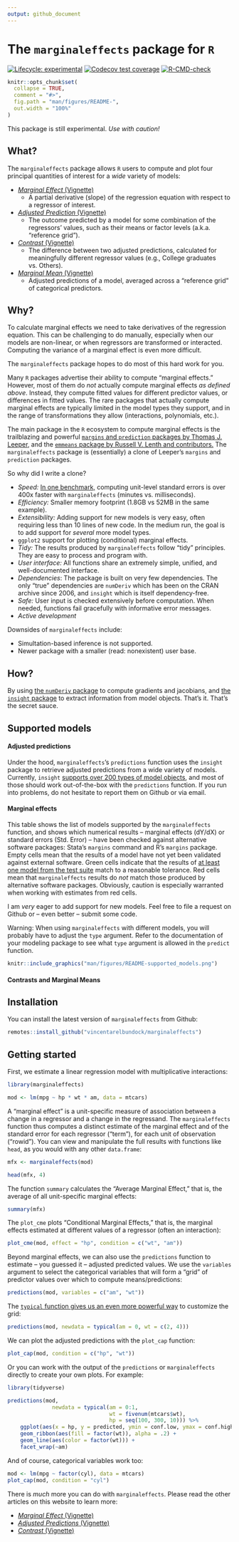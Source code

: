 ```yaml
---
output: github_document
---
```


# The `marginaleffects` package for `R`

<!-- badges: start -->
[![Lifecycle: experimental](https://img.shields.io/badge/lifecycle-experimental-orange.svg)](https://www.tidyverse.org/lifecycle/#experimental)
[![Codecov test coverage](https://codecov.io/gh/vincentarelbundock/marginaleffects/branch/main/graph/badge.svg)](https://codecov.io/gh/vincentarelbundock/marginaleffects?branch=main)
[![R-CMD-check](https://github.com/vincentarelbundock/marginaleffects/workflows/R-CMD-check/badge.svg)](https://github.com/vincentarelbundock/marginaleffects/actions)
<!-- badges: end -->

```r
knitr::opts_chunk$set(
  collapse = TRUE,
  comment = "#>",
  fig.path = "man/figures/README-",
  out.width = "100%"
)
```

This package is still experimental. *Use with caution!*

## What?

The `marginaleffects` package allows `R` users to compute and plot four principal quantities of interest for a *wide* variety of models:

* [_Marginal Effect_ (Vignette)](https://vincentarelbundock.github.io/marginaleffects/articles/mfx.html) 
    - A partial derivative (slope) of the regression equation with respect to a regressor of interest.
* [_Adjusted Prediction_ (Vignette)](https://vincentarelbundock.github.io/marginaleffects/articles/predictions.html) 
    - The outcome predicted by a model for some combination of the regressors' values, such as their means or factor levels (a.k.a. "reference grid"). 
* [_Contrast_ (Vignette)](https://vincentarelbundock.github.io/marginaleffects/articles/contrasts.html) 
    - The difference between two adjusted predictions, calculated for meaningfully different regressor values (e.g., College graduates vs. Others).
* [_Marginal Mean_ (Vignette)](https://vincentarelbundock.github.io/marginaleffects/articles/marginalmeans.html) 
    - Adjusted predictions of a model, averaged across a "reference grid" of categorical predictors.

## Why?

To calculate marginal effects we need to take derivatives of the regression equation. This can be challenging to do manually, especially when our models are non-linear, or when regressors are transformed or interacted. Computing the variance of a marginal effect is even more difficult. 

The `marginaleffects` package hopes to do most of this hard work for you.

Many `R` packages advertise their ability to compute "marginal effects." However, most of them do *not* actually compute marginal effects *as defined above*. Instead, they compute fitted values for different predictor values, or differences in fitted values. The rare packages that actually compute marginal effects are typically limited in the model types they support, and in the range of transformations they allow (interactions, polynomials, etc.).

The main package in the `R` ecosystem to compute marginal effects is the trailblazing and powerful [`margins` and `prediction` packages by Thomas J. Leeper](https://cran.r-project.org/web/packages/margins/index.html), and the [`emmeans` package by Russell V. Lenth and contributors.](https://cran.r-project.org/web/packages/emmeans/index.html) The `marginaleffects` package is (essentially) a clone of Leeper's `margins` and `prediction` packages. 

So why did I write a clone?

* _Speed:_ [In one benchmark,](https://vincentarelbundock.github.io/marginaleffects/articles/benchmark.html) computing unit-level standard errors is over 400x faster with `marginaleffects` (minutes vs. milliseconds).
* _Efficiency:_ Smaller memory footprint (1.8GB vs 52MB in the same example).
* _Extensibility:_ Adding support for new models is very easy, often requiring less than 10 lines of new code. In the medium run, the goal is to add support for *several* more model types.
* `ggplot2` support for plotting (conditional) marginal effects.
* _Tidy:_ The results produced by `marginaleffects` follow "tidy" principles. They are easy to process and program with. 
* _User interface:_ All functions share an extremely simple, unified, and well-documented interface.
* _Dependencies_: The package is built on very few dependencies. The only "true" dependencies are `numDeriv` which has been on the CRAN archive since 2006, and `insight` which is itself dependency-free.
* _Safe:_  User input is checked extensively before computation. When needed, functions fail gracefully with informative error messages.
* _Active development_

Downsides of `marginaleffects` include:

* Simultation-based inference is not supported.
* Newer package with a smaller (read: nonexistent) user base.

## How?

By using [the `numDeriv` package](https://cran.r-project.org/web/packages/numDeriv/index.html) to compute gradients and jacobians, and [the `insight` package](https://easystats.github.io/insight/) to extract information from model objects. That's it. That's the secret sauce.

## Supported models

#### Adjusted predictions

Under the hood, `marginaleffects`'s `predictions` function uses the `insight` package to retrieve adjusted predictions from a wide variety of models. Currently, `insight` [supports over 200 types of model objects](https://easystats.github.io/insight/), and most of those should work out-of-the-box with the `predictions` function. If you run into problems, do not hesitate to report them on Github or via email.

#### Marginal effects

This table shows the list of models supported by the `marginaleffects` function, and shows which numerical results -- marginal effects (dY/dX) or standard errors (Std. Error) -- have been checked against alternative software packages: Stata's `margins` command and R's `margins` package. Empty cells mean that the results of a model have not yet been validated against external software. Green cells indicate that the results of [at least one model from the test suite](https://github.com/vincentarelbundock/marginaleffects/tree/main/tests/testthat) match to a reasonable tolerance. Red cells mean that `marginaleffects` results do *not* match those produced by alternative software packages. Obviously, caution is especially warranted when working with estimates from red cells.

I am *very* eager to add support for new models. Feel free to file a request on Github or -- even better -- submit some code.

Warning: When using `marginaleffects` with different models, you will probably have to adjust the `type` argument. Refer to the documentation of your modeling package to see what `type` argument is allowed in the `predict` function. 

```r
knitr::include_graphics("man/figures/README-supported_models.png")
```

#### Contrasts and Marginal Means



## Installation

You can install the latest version of `marginaleffects` from Github:

```r
remotes::install_github("vincentarelbundock/marginaleffects")
```

## Getting started

First, we estimate a linear regression model with multiplicative interactions:

```r
library(marginaleffects)

mod <- lm(mpg ~ hp * wt * am, data = mtcars)
```

A "marginal effect" is a unit-specific measure of association between a change in a regressor and a change in the regressand. The `marginaleffects` function thus computes a distinct estimate of the marginal effect and of the standard error for each regressor ("term"), for each unit of observation ("rowid"). You can view and manipulate the full results with functions like `head`, as you would with any other `data.frame`:

```r
mfx <- marginaleffects(mod)

head(mfx, 4)
```

The function `summary` calculates the "Average Marginal Effect," that is, the average of all unit-specific marginal effects:

```r
summary(mfx)
```

The `plot_cme` plots "Conditional Marginal Effects," that is, the marginal effects estimated at different values of a regressor (often an interaction):

```r
plot_cme(mod, effect = "hp", condition = c("wt", "am"))
```

Beyond marginal effects, we can also use the `predictions` function to estimate -- you guessed it -- adjusted predicted values. We use the `variables` argument to select the categorical variables that will form a "grid" of predictor values over which to compute means/predictions:

```r
predictions(mod, variables = c("am", "wt"))
```

The [`typical` function gives us an even more powerful way](https://vincentarelbundock.github.io/marginaleffects/reference/typical.html) to customize the grid:

```r
predictions(mod, newdata = typical(am = 0, wt = c(2, 4)))
```

We can plot the adjusted predictions with the `plot_cap` function:

```r
plot_cap(mod, condition = c("hp", "wt"))
```

Or you can work with the output of the `predictions` or `marginaleffects` directly to create your own plots. For example:

```r
library(tidyverse)

predictions(mod, 
              newdata = typical(am = 0:1, 
                                wt = fivenum(mtcars$wt), 
                                hp = seq(100, 300, 10))) %>%
    ggplot(aes(x = hp, y = predicted, ymin = conf.low, ymax = conf.high)) +
    geom_ribbon(aes(fill = factor(wt)), alpha = .2) +
    geom_line(aes(color = factor(wt))) +
    facet_wrap(~am)
```

And of course, categorical variables work too:

```r
mod <- lm(mpg ~ factor(cyl), data = mtcars)
plot_cap(mod, condition = "cyl")
```

There is *much* more you can do with `marginaleffects`. Please read the other articles on this website to learn more:

* [_Marginal Effect_ (Vignette)](https://vincentarelbundock.github.io/marginaleffects/articles/mfx.html) 
* [_Adjusted Predictions_ (Vignette)](https://vincentarelbundock.github.io/marginaleffects/articles/predictions.html) 
* [_Contrast_ (Vignette)](https://vincentarelbundock.github.io/marginaleffects/articles/contrasts.html) 
